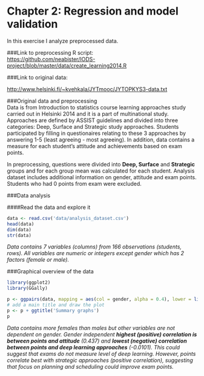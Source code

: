 # Chapter 2: Regression and model validation  

In this exercise I analyze preprocessed data.  

###Link to preprocessing R script:  
<https://github.com/neabister/IODS-project/blob/master/data/create_learning2014.R>
  
###Link to original data:  

<http://www.helsinki.fi/~kvehkala/JYTmooc/JYTOPKYS3-data.txt>
  

###Original data and preprocessing  
Data is from Introduction to statistics course learning approaches study carried out in Helsinki 2014 and it is a part of multinational study. Approaches are defined by ASSIST guidelines and divided into three categories: Deep, Surface and Strategic study approaches. Students participated by filling in questionaires relating to these 3 approaches by answering 1-5 (least agreeing - most agreeing). In addition, data contains a measure for each student's attitude and achievements based on exam points.

In preprocessing, questions were divided into **Deep, Surface** and **Strategic** groups and for each group mean was calculated for each student. Analysis dataset includes additional information on gender, attitude and exam points. Students who had 0 points from exam were excluded.  

###Data analysis  

####Read the data and explore it  
```r
data <- read.csv('data/analysis_dataset.csv')
head(data)
dim(data)
str(data)

```
  
*Data contains 7 variables (columns) from 166 observations (students, rows). All variables are numeric or integers except gender which has 2 factors (female or male).*  

###Graphical overview of the data  

```r
library(ggplot2)
library(GGally)

p <- ggpairs(data, mapping = aes(col = gender, alpha = 0.4), lower = list(combo = wrap('facethist', bins = 20)))
# add a main title and draw the plot
p <- p + ggtitle('Summary graphs')
p

```

*Data contains more females than males but other variables are not dependent on gender. Gender independent **highest (positive) correlation is between points and attitude** (0.437) and **lowest (negative) correlation between points and deep learning approaches** (-0.0101). This could suggest that exams do not measure level of deep learning. However, points correlate best with strategic approaches (positive correlation), suggesting that focus on planning and scheduling could improve exam points.*

